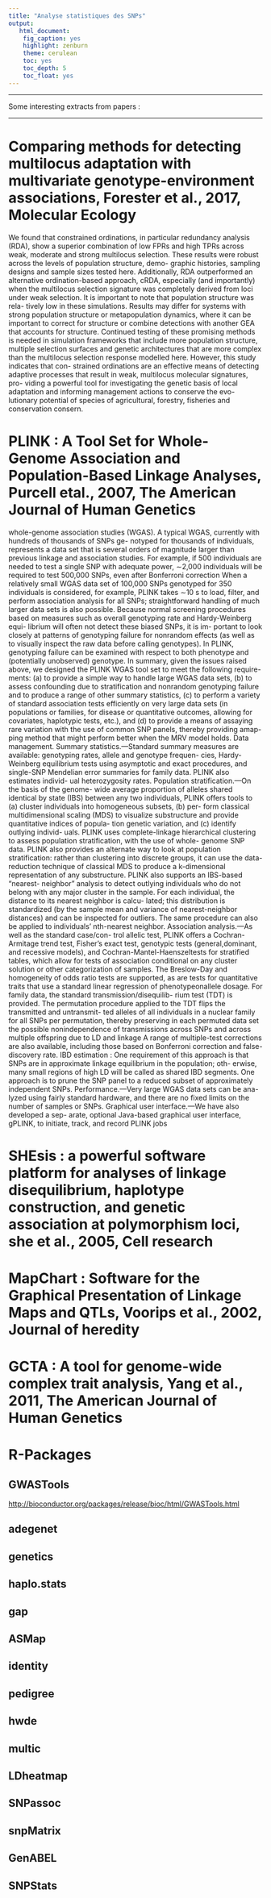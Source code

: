 ```yaml
---
title: "Analyse statistiques des SNPs"
output:
   html_document: 
    fig_caption: yes
    highlight: zenburn
    theme: cerulean
    toc: yes
    toc_depth: 5
    toc_float: yes
---
```


* * * * *

Some interesting extracts from papers :

* * * * *  

# Comparing methods for detecting multilocus adaptation with multivariate genotype-environment associations, Forester et al., 2017, Molecular Ecology

We found that constrained ordinations, in particular redundancy analysis (RDA), show a superior combination of low FPRs and high TPRs across weak, moderate and strong multilocus selection. These results were robust across the levels of population structure, demo- graphic histories, sampling designs and sample sizes tested here. Additionally, RDA outperformed an alternative ordination-based approach, cRDA, especially (and importantly) when the multilocus selection signature was completely derived from loci under weak selection. It is important to note that population structure was rela- tively low in these simulations. Results may differ for systems with strong population structure or metapopulation dynamics, where it can be important to correct for structure or combine detections with another GEA that accounts for structure. Continued testing of these promising methods is needed in simulation frameworks that include more population structure, multiple selection surfaces and genetic architectures that are more complex than the multilocus selection response modelled here. However, this study indicates that con- strained ordinations are an effective means of detecting adaptive processes that result in weak, multilocus molecular signatures, pro- viding a powerful tool for investigating the genetic basis of local adaptation and informing management actions to conserve the evo- lutionary potential of species of agricultural, forestry, fisheries and conservation consern.

# PLINK : A Tool Set for Whole-Genome Association and Population-Based Linkage Analyses, Purcell etal., 2007, The American Journal of Human Genetics

whole-genome association studies (WGAS).
A typical WGAS, currently with hundreds of thousands of SNPs ge- notyped for thousands of individuals, represents a data set that is several orders of magnitude larger than previous linkage and association studies.
For example, if 500 individuals are needed to test a
single SNP with adequate power, ∼2,000 individuals will be required to test 500,000 SNPs, even after Bonferroni correction
When a relatively small WGAS data set of 100,000 SNPs genotyped for 350
individuals is considered, for example, PLINK takes ∼10 s to load, filter, and perform association analysis for all SNPs; straightforward handling of much larger data sets is also possible.
Because normal screening procedures based on measures such as overall genotyping rate and Hardy-Weinberg equi- librium will often not detect these biased SNPs, it is im- portant to look closely at patterns of genotyping failure for nonrandom effects (as well as to visually inspect the raw data before calling genotypes). In PLINK, genotyping failure can be examined with respect to both phenotype and (potentially unobserved) genotype.
In summary, given the issues raised above, we designed
the PLINK WGAS tool set to meet the following require- ments: (a) to provide a simple way to handle large WGAS data sets, (b) to assess confounding due to stratification and nonrandom genotyping failure and to produce a range of other summary statistics, (c) to perform a variety of standard association tests efficiently on very large data sets (in populations or families, for disease or quantitative outcomes, allowing for covariates, haplotypic tests, etc.), and (d) to provide a means of assaying rare variation with the use of common SNP panels, thereby providing amap- ping method that might perform better when the MRV model holds.
Data management.
Summary statistics.—Standard summary measures are available: genotyping rates, allele and genotype frequen- cies, Hardy-Weinberg equilibrium tests using asymptotic and exact procedures, and single-SNP Mendelian error summaries for family data. PLINK also estimates individ- ual heterozygosity rates.
Population stratification.—On the basis of the genome-
wide average proportion of alleles shared identical by state (IBS) between any two individuals, PLINK offers tools to (a) cluster individuals into homogeneous subsets, (b) per- form classical multidimensional scaling (MDS) to visualize substructure and provide quantitative indices of popula- tion genetic variation, and (c) identify outlying individ- uals. PLINK uses complete-linkage hierarchical clustering to assess population stratification, with the use of whole- genome SNP data.
PLINK also provides an alternate way to look at population stratification: rather than clustering into discrete groups, it can use the data-reduction technique of classical MDS to produce a k-dimensional representation of any substructure.
PLINK also supports an IBS-based “nearest- neighbor” analysis to detect outlying individuals who do not belong with any major cluster in the sample. For each individual, the distance to its nearest neighbor is calcu- lated; this distribution is standardized (by the sample mean and variance of nearest-neighbor distances) and can be inspected for outliers. The same procedure can also be applied to individuals’ nth-nearest neighbor.
Association analysis.—As well as the standard case/con-
trol allelic test, PLINK offers a Cochran-Armitage trend test, Fisher’s exact test, genotypic tests (general,dominant, and recessive models), and Cochran-Mantel-Haenszeltests for stratified tables, which allow for tests of association conditional on any cluster solution or other categorization of samples. The Breslow-Day and homogeneity of odds ratio tests are supported, as are tests for quantitative traits that use a standard linear regression of phenotypeonallele dosage.
For family data, the standard transmission/disequilib- rium test (TDT) is provided. The permutation procedure applied to the TDT flips the transmitted and untransmit- ted alleles of all individuals in a nuclear family for all SNPs per permutation, thereby preserving in each permuted data set the possible nonindependence of transmissions across SNPs and across multiple offspring due to LD and linkage
A range of multiple-test corrections are also available, including those based on Bonferroni correction and false-discovery rate.
IBD estimation : One requirement of this approach is that SNPs are in approximate linkage equilibrium in the population; oth- erwise, many small regions of high LD will be called as shared IBD segments. One approach is to prune the SNP panel to a reduced subset of approximately independent SNPs.
Performance.—Very large WGAS data sets can be ana-
lyzed using fairly standard hardware, and there are no fixed limits on the number of samples or SNPs.
Graphical user interface.—We have also developed a sep-
arate, optional Java-based graphical user interface, gPLINK, to initiate, track, and record PLINK jobs

# SHEsis : a powerful software platform for analyses of linkage disequilibrium, haplotype construction, and genetic association at polymorphism loci, she et al., 2005, Cell research

# MapChart : Software for the Graphical Presentation of Linkage Maps and QTLs, Voorips et al., 2002, Journal of heredity

# GCTA : A tool for genome-wide complex trait analysis, Yang et al., 2011, The American Journal of Human Genetics 

# R-Packages

## GWASTools

<http://bioconductor.org/packages/release/bioc/html/GWASTools.html>

## adegenet
## genetics
## haplo.stats
## gap
## ASMap
## identity
## pedigree
## hwde
## multic
## LDheatmap
## SNPassoc
## snpMatrix
## GenABEL
## SNPStats
